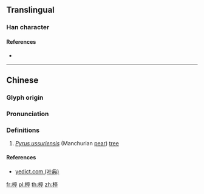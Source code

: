 ==Translingual==

===Han character===
{{Han char|rn=75|rad=木|as=09|sn=13|four=40921|canj=DYRN|ids=⿰木亭}}

====References====
* {{Han ref|kx=0540.100|dkj=15151|dj=0927.170|hdz=21254.090|uh=695F|ud=26975|bh=DDCA|bd=56778}}

----

==Chinese==
{{zh-forms}}

===Glyph origin===
{{Han etym}}

===Pronunciation===
{{zh-pron
|m=tíng
|c=ting4
|mc=y
|oc=y
|ma=
|cat=n
}}

===Definitions===
{{zh-hanzi}}

# ''[[w:Pyrus ussuriensis|Pyrus ussuriensis]]'' (Manchurian [[pear]]) [[tree]]

====References====
* [http://yedict.com/htm/69/695F.htm yedict.com (叶典)]

[[fr:楟]]
[[pl:楟]]
[[th:楟]]
[[zh:楟]]